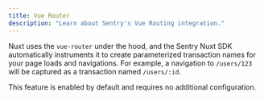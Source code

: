 ```yaml
---
title: Vue Router
description: "Learn about Sentry's Vue Routing integration."
---
```


Nuxt uses the `vue-router` under the hood, and the Sentry Nuxt SDK automatically instruments it to create parameterized transaction names for your page loads and navigations. For example, a navigation to `/users/123` will be captured as a transaction named `/users/:id`.

This feature is enabled by default and requires no additional configuration.

